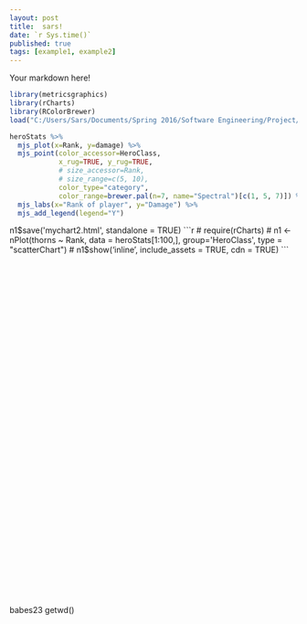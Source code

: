 ```yaml
---
layout: post
title:  sars!
date: `r Sys.time()`
published: true
tags: [example1, example2]
---
```


Your markdown here!

```r
library(metricsgraphics)
library(rCharts)
library(RColorBrewer)
load("C:/Users/Sars/Documents/Spring 2016/Software Engineering/Project/probable-adventure/_source/sars/heroStats.RData")
```
<!-- blog_gen() -->

```r

heroStats %>%
  mjs_plot(x=Rank, y=damage) %>%
  mjs_point(color_accessor=HeroClass,
            x_rug=TRUE, y_rug=TRUE,
            # size_accessor=Rank,
            # size_range=c(5, 10),
            color_type="category",
            color_range=brewer.pal(n=7, name="Spectral")[c(1, 5, 7)]) %>%
  mjs_labs(x="Rank of player", y="Damage") %>% 
  mjs_add_legend(legend="Y")


```
n1$save('mychart2.html', standalone = TRUE)
```r
# require(rCharts)
# n1 <- nPlot(thorns ~ Rank, data = heroStats[1:100,], group='HeroClass', type = "scatterChart")
# n1$show('inline', include_assets = TRUE, cdn = TRUE)
```
<iframe src="C:/Users/Sars/Documents/Spring 2016/Software Engineering/Project/probable-adventure/figure/source/sars/2016-05-02-sars/mychart2.html"
        height="600" width="100%"
        scrolling="no" seamless="seamless"
        frameBorder="0">
</iframe>
          

babes23
getwd()
